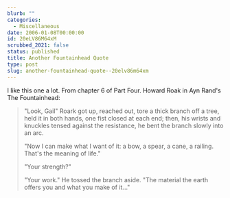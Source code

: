 ```yaml
---
blurb: ""
categories:
  - Miscellaneous
date: 2006-01-08T00:00:00
id: 20eLV86M64xM
scrubbed_2021: false
status: published
title: Another Fountainhead Quote
type: post
slug: another-fountainhead-quote--20elv86m64xm
---
```


I like this one a lot. From chapter 6 of Part Four. Howard Roak in Ayn Rand's The Fountainhead: 

> "Look, Gail" Roark got up, reached out, tore a thick branch off a tree, held it in both hands, one fist closed at each end; then, his wrists and knuckles tensed against the resistance, he bent the branch slowly into an arc. 
> 
> "Now I can make what I want of it: a bow, a spear, a cane, a railing. That's the meaning of life."
> 
> "Your strength?"
>
> "Your work." He tossed the branch aside. "The material the earth offers you and what you make of it..."